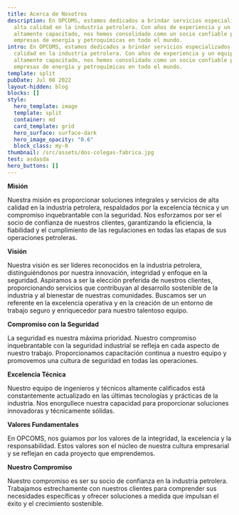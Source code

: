 ```yaml
---
title: Acerca de Nosotros
description: En OPCOMS, estamos dedicados a brindar servicios especializados de
  alta calidad en la industria petrolera. Con años de experiencia y un equipo
  altamente capacitado, nos hemos consolidado como un socio confiable para
  empresas de energía y petroquímicas en todo el mundo.
intro: En OPCOMS, estamos dedicados a brindar servicios especializados de alta
  calidad en la industria petrolera. Con años de experiencia y un equipo
  altamente capacitado, nos hemos consolidado como un socio confiable para
  empresas de energía y petroquímicas en todo el mundo.
template: split
pubDate: Jul 08 2022
layout-hidden: blog
blocks: []
style:
  hero_template: image
  template: split
  container: md
  card_template: grid
  hero_surface: surface-dark
  hero_image_opacity: "0.6"
  block_class: my-0
thumbnail: /src/assets/dos-colegas-fabrica.jpg
test: asdasda
hero_buttons: []
---
```

**Misión**

Nuestra misión es proporcionar soluciones integrales y servicios de alta calidad en la industria petrolera, respaldados por la excelencia técnica y un compromiso inquebrantable con la seguridad. Nos esforzamos por ser el socio de confianza de nuestros clientes, garantizando la eficiencia, la fiabilidad y el cumplimiento de las regulaciones en todas las etapas de sus operaciones petroleras.

**Visión**

Nuestra visión es ser líderes reconocidos en la industria petrolera, distinguiéndonos por nuestra innovación, integridad y enfoque en la seguridad. Aspiramos a ser la elección preferida de nuestros clientes, proporcionando servicios que contribuyan al desarrollo sostenible de la industria y al bienestar de nuestras comunidades. Buscamos ser un referente en la excelencia operativa y en la creación de un entorno de trabajo seguro y enriquecedor para nuestro talentoso equipo.

**Compromiso con la Seguridad**

La seguridad es nuestra máxima prioridad. Nuestro compromiso inquebrantable con la seguridad industrial se refleja en cada aspecto de nuestro trabajo. Proporcionamos capacitación continua a nuestro equipo y promovemos una cultura de seguridad en todas las operaciones.

**Excelencia Técnica**

Nuestro equipo de ingenieros y técnicos altamente calificados está constantemente actualizado en las últimas tecnologías y prácticas de la industria. Nos enorgullece nuestra capacidad para proporcionar soluciones innovadoras y técnicamente sólidas.

**Valores Fundamentales**

En OPCOMS, nos guiamos por los valores de la integridad, la excelencia y la responsabilidad. Estos valores son el núcleo de nuestra cultura empresarial y se reflejan en cada proyecto que emprendemos.

**Nuestro Compromiso**

Nuestro compromiso es ser su socio de confianza en la industria petrolera. Trabajamos estrechamente con nuestros clientes para comprender sus necesidades específicas y ofrecer soluciones a medida que impulsan el éxito y el crecimiento sostenible.
